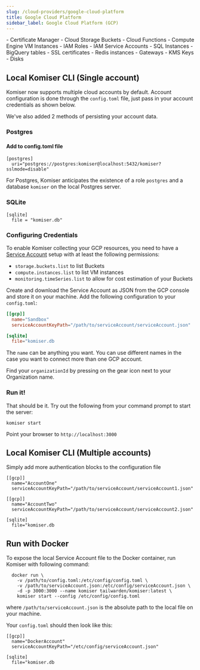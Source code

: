 ```yaml
---
slug: /cloud-providers/google-cloud-platform
title: Google Cloud Platform
sidebar_label: Google Cloud Platform (GCP)
---
```


<AccordionGroup>
  <Accordion title="Supported resource list">
  - Certificate Manager
  - Cloud Storage Buckets
  - Cloud Functions
  - Compute Engine VM Instances
  - IAM Roles
  - IAM Service Accounts
  - SQL Instances
  - BigQuery tables
  - SSL certificates
  - Redis instances
  - Gateways
  - KMS Keys
  - Disks
  </Accordion>
</AccordionGroup>

## Local Komiser CLI (Single account)

Komiser now supports multiple cloud accounts by default. Account configuration is done through the `config.toml` file, just pass in your account credentials as shown below.

We've also added 2 methods of persisting your account data.
### Postgres
#### Add to config.toml file
```
[postgres]
  uri="postgres://postgres:komiser@localhost:5432/komiser?sslmode=disable"
```
<Tip> For Postgres, Komiser anticipates the existence of a role `postgres` and a database `komiser` on the local Postgres server. </Tip>

### SQLite 
```
[sqlite]
  file = "komiser.db"
```

### Configuring Credentials

To enable Komiser collecting your GCP resources, you need to have a [Service Account](https://cloud.google.com/iam/docs/service-account-overview) setup with at least the following permissions:

- `storage.buckets.list` to list Buckets
- `compute.instances.list` to list VM instances
- `monitoring.timeSeries.list` to allow for cost estimation of your Buckets

Create and download the Service Account as JSON from the GCP console and store it on your machine. Add the following configuration to your `config.toml`:

```toml
[[gcp]]
  name="Sandbox"
  serviceAccountKeyPath="/path/to/serviceAccount/serviceAccount.json"

[sqlite]
  file="komiser.db
```

The `name` can be anything you want. You can use different names in the case you want to connect more than one GCP account. 

Find your `organizationId` by pressing on the gear icon next to your Organization name.

### Run it!
That should be it. Try out the following from your command prompt to start the server:

```
komiser start 
```

Point your browser to `http://localhost:3000`

## Local Komiser CLI (Multiple accounts)
Simply add more authentication blocks to the configuration file

```
[[gcp]]
  name="AccountOne"
  serviceAccountKeyPath="/path/to/serviceAccount/serviceAccount1.json"

[[gcp]]
  name="AccountTwo"
  serviceAccountKeyPath="/path/to/serviceAccount/serviceAccount2.json"

[sqlite]
  file="komiser.db

```

## Run with Docker

To expose the local Service Account file to the Docker container, run Komiser with following command:

```
  docker run \
    -v /path/to/config.toml:/etc/config/config.toml \
    -v /path/to/serviceAccount.json:/etc/config/serviceAccount.json \
    -d -p 3000:3000 --name komiser tailwarden/komiser:latest \
    komiser start --config /etc/config/config.toml
```

where `/path/to/serviceAccount.json` is the absolute path to the local file on your machine.

Your `config.toml` should then look like this:

```
[[gcp]]
  name="DockerAccount"
  serviceAccountKeyPath="/etc/config/serviceAccount.json"

[sqlite]
  file="komiser.db
```